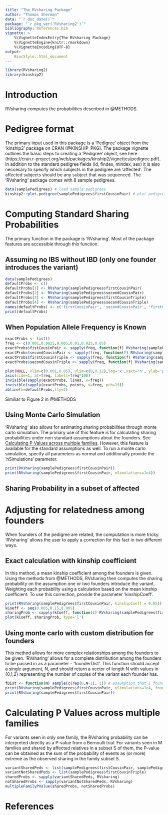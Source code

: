 ```yaml
---
title: "The RVsharing Package"
author: "Thomas Sherman"
data: "`r doc_date()`"
package: "`r pkg_ver('RVsharing2')`"
bibliography: References.bib
vignette: >
    %\VignetteIndexEntry{The RVsharing Package}
    %\VignetteEngine{knitr::rmarkdown}
    %\VignetteEncoding{UTF-8}
output:
    BiocStyle::html_document
---
```


```r
library(RVsharing2)
library(kinship2)
```

# Introduction

RVsharing computes the probabilities described in @METHODS.

# Pedigree format

The primary input used in this package is a 'Pedigree' object from the 'kinship2' package on CRAN (@KINSHIP_PKG). The package vignette outlines the basic steps to creating a 'Pedigree' object, see here (https://cran.r-project.org/web/packages/kinship2/vignettes/pedigree.pdf). In addition to the standard pedigree fields (id, findex, mindex, sex) it is also neccesary to specify which subjects in the pedigree are 'affected'. The affected subjects should be any subject that was sequenced. The 'RVsharing' package comes with 8 sample pedigrees.

```r
data(samplePedigrees) # load sample pedigrees
kinship2::plot.pedigree(samplePedigrees$firstCousinPair) # plot pedigree
```

# Computing Standard Sharing Probabilities

The primary function in the package is 'RVsharing'. Most of the package features are accessible through this function. 

## Assuming no IBS without IBD (only one founder introduces the variant)

```r
data(samplePedigrees)
defaultProbs <- c()
defaultProbs[1] <- RVsharing(samplePedigrees$firstCousinPair)
defaultProbs[2] <- RVsharing(samplePedigrees$secondCousinPair)
defaultProbs[3] <- RVsharing(samplePedigrees$firstCousinTriple)
defaultProbs[4] <- RVsharing(samplePedigrees$secondCousinTriple)
names(defaultProbs) <- c('firstCousinPair', 'secondCousinPair', 'firstCousinTriple', 'secondCousinTriple')
print(defaultProbs)
```

## When Population Allele Frequency is Known

```r
exactProbs <- list()
freq <- c(0.001,0.0025,0.005,0.01,0.025,0.05)
exactProbs$fistCousinPair <- sapply(freq, function(f) RVsharing(samplePedigrees$firstCousinPair, alleleFreq=f))
exactProbs$secondCousinPair <- sapply(freq, function(f) RVsharing(samplePedigrees$secondCousinPair, alleleFreq=f))
exactProbs$firstCousinTriple <- sapply(freq, function(f) RVsharing(samplePedigrees$firstCousinTriple, alleleFreq=f))
exactProbs$secondCousinTriple <- sapply(freq, function(f) RVsharing(samplePedigrees$secondCousinTriple, alleleFreq=f))

plot(NULL, xlim=c(0.001,0.05), ylim=c(0,0.12),log='x',xaxt='n', ylab='probability of sharing', xlab='variant frequency [%]')
axis(side=1, at=freq, labels=freq*100)
invisible(sapply(exactProbs, lines, x=freq))
invisible(sapply(exactProbs, points, x=freq, pch=19))
abline(h=defaultProbs,lty=2)
```

Similiar to Figure 2 in @METHODS

## Using Monte Carlo Simulation

'RVsharing' also allows for estimating sharing probabilities through monte carlo simulation. The primary use of this feature is for calculating sharing probabilities under non standard assumptions about the founders. See [Calculating P-Values across multiple families](#Calculating P Values across multiple families). However, this feature is available for the standard assumptions as well. To run a monte carlo simulation, specify all parameters as normal and additionally provide the 'nSimulations' parameter.

```r
print(RVsharing(samplePedigrees$firstCousinPair))
print(RVsharing(samplePedigrees$firstCousinPair, nSimulations=1e4))
```

## Sharing Probability in a subset of affected

# Adjusting for relatedness among founders

When founders of the pedigree are related, the computation is more tricky. 'RVsharing' allows the user to apply a correction for this fact in two different ways.

## Exact calculation with kinship coefficient

In this method, a mean kinship coefficient among the founders is given. Using the methods from @METHODS, RVsharing then computes the sharing probability on the assumption one or two founders introduce the variant. Weighting each probability using a calculation based on the mean kinship coefficient. To use this correction, provide the parameter 'kinshipCoeff'.

```r
print(RVsharing(samplePedigrees$firstCousinPair, kinshipCoeff = 0.05))
kCoeff <- seq(0.005,0.15,0.005)
sharingProb <- sapply(kCoeff, function(c) RVsharing(samplePedigrees$firstCousinPair, kinshipCoeff=c))
plot(kCoeff, sharingProb, type='l')
```

## Using monte carlo with custom distribution for founders

This method allows for more complex relationships among the founders to be given. 'RVsharing' allows for a complete distribution among the founders to be passed in as a parameter - 'founderDist'. This function should accept a single argument, N, and should return a vector of length N with values in {0,1,2} representing the number of copies of the variant each founder has.

```r
fDist <- function(N) sample(c(rep(0,N-1), 1)) # assumption that 1 founder introduces
print(RVsharing(samplePedigrees$firstCousinPair, nSimulations=1e4, founderDist=fDist))
print(RVsharing(samplePedigrees$firstCousinPair))
```

# Calculating P Values across multiple families

For variants seen in only one family, the RVsharing probability can be interpreted directly as a P-value from a Bernoulli trial. For variants seen in M families and shared by affected relatives in a subset S of them, the P-value can be obtained as the sum of the probability of events as (or more) extreme as the observed sharing in the family subset S. 
```r
variantSharedPeds <- list(samplePedigrees$firstCousinPair, samplePedigrees$secondCousinPair)
variantNotSharedPeds <- list(samplePedigrees$firstCousinTriple)
sharedProbs <- sapply(variantSharedPeds, RVsharing)
notSharedProbs <- sapply(variantNotSharedPeds, RVsharing)
multipleFamilyPValue(sharedProbs, notSharedProbs)
```

# References
